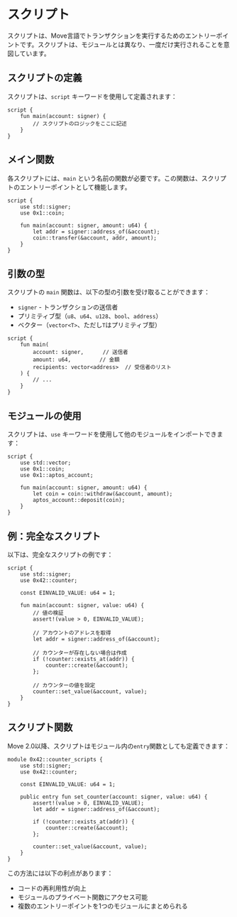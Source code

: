 # スクリプト

スクリプトは、Move言語でトランザクションを実行するためのエントリーポイントです。スクリプトは、モジュールとは異なり、一度だけ実行されることを意図しています。

## スクリプトの定義

スクリプトは、`script` キーワードを使用して定義されます：

```move
script {
    fun main(account: signer) {
        // スクリプトのロジックをここに記述
    }
}
```

## メイン関数

各スクリプトには、`main` という名前の関数が必要です。この関数は、スクリプトのエントリーポイントとして機能します。

```move
script {
    use std::signer;
    use 0x1::coin;

    fun main(account: signer, amount: u64) {
        let addr = signer::address_of(&account);
        coin::transfer(&account, addr, amount);
    }
}
```

## 引数の型

スクリプトの `main` 関数は、以下の型の引数を受け取ることができます：

- `signer` - トランザクションの送信者
- プリミティブ型（`u8`、`u64`、`u128`、`bool`、`address`）
- ベクター（`vector<T>`、ただし`T`はプリミティブ型）

```move
script {
    fun main(
        account: signer,      // 送信者
        amount: u64,         // 金額
        recipients: vector<address>  // 受信者のリスト
    ) {
        // ...
    }
}
```

## モジュールの使用

スクリプトは、`use` キーワードを使用して他のモジュールをインポートできます：

```move
script {
    use std::vector;
    use 0x1::coin;
    use 0x1::aptos_account;

    fun main(account: signer, amount: u64) {
        let coin = coin::withdraw(&account, amount);
        aptos_account::deposit(coin);
    }
}
```

## 例：完全なスクリプト

以下は、完全なスクリプトの例です：

```move
script {
    use std::signer;
    use 0x42::counter;

    const EINVALID_VALUE: u64 = 1;

    fun main(account: signer, value: u64) {
        // 値の検証
        assert!(value > 0, EINVALID_VALUE);

        // アカウントのアドレスを取得
        let addr = signer::address_of(&account);

        // カウンターが存在しない場合は作成
        if (!counter::exists_at(addr)) {
            counter::create(&account);
        };

        // カウンターの値を設定
        counter::set_value(&account, value);
    }
}
```

## スクリプト関数

Move 2.0以降、スクリプトはモジュール内の`entry`関数としても定義できます：

```move
module 0x42::counter_scripts {
    use std::signer;
    use 0x42::counter;

    const EINVALID_VALUE: u64 = 1;

    public entry fun set_counter(account: signer, value: u64) {
        assert!(value > 0, EINVALID_VALUE);
        let addr = signer::address_of(&account);
        
        if (!counter::exists_at(addr)) {
            counter::create(&account);
        };
        
        counter::set_value(&account, value);
    }
}
```

この方法には以下の利点があります：

- コードの再利用性が向上
- モジュールのプライベート関数にアクセス可能
- 複数のエントリーポイントを1つのモジュールにまとめられる 